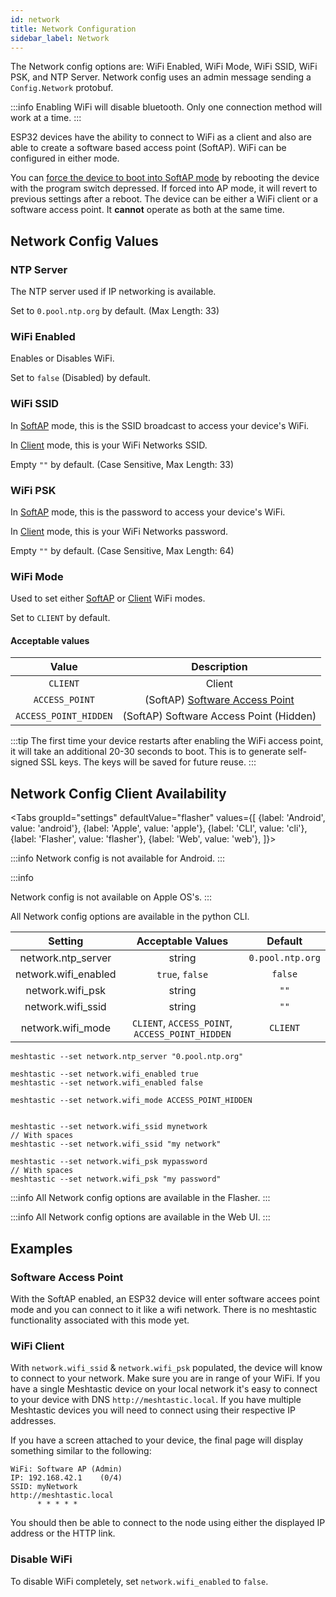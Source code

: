 ```yaml
---
id: network
title: Network Configuration
sidebar_label: Network
---
```



The Network config options are: WiFi Enabled, WiFi Mode, WiFi SSID, WiFi PSK, and NTP Server. Network config uses an admin message sending a `Config.Network` protobuf.

:::info
Enabling WiFi will disable bluetooth. Only one connection method will work at a time.
:::

ESP32 devices have the ability to connect to WiFi as a client and also are able to create a software based access point (SoftAP). WiFi can be configured in either mode.

You can [force the device to boot into SoftAP mode](#software-access-point) by rebooting the device with the program switch depressed. If forced into AP mode, it will revert to previous settings after a reboot. The device can be either a WiFi client or a software access point. It **cannot** operate as both at the same time.


## Network Config Values

### NTP Server

The NTP server used if IP networking is available.

Set to `0.pool.ntp.org` by default. (Max Length: 33)

### WiFi Enabled

Enables or Disables WiFi.

Set to `false` (Disabled) by default.

### WiFi SSID

In [SoftAP](#software-access-point) mode, this is the SSID broadcast to access your device's WiFi. 

In [Client](#wifi-client) mode, this is your WiFi Networks SSID.

Empty `""` by default. (Case Sensitive, Max Length: 33)

### WiFi PSK

In [SoftAP](#software-access-point) mode, this is the password to access your device's WiFi.

In [Client](#wifi-client) mode, this is your WiFi Networks password.

Empty `""` by default. (Case Sensitive, Max Length: 64)

### WiFi Mode

Used to set either [SoftAP](#software-access-point) or [Client](#wifi-client) WiFi modes.

Set to `CLIENT` by default.

#### Acceptable values

|   Value   |     Description              |
| :-------: | :--------------------------: |
|  `CLIENT`   | Client |
| `ACCESS_POINT` | (SoftAP) [Software Access Point](#software-access-point) |
| `ACCESS_POINT_HIDDEN` | (SoftAP) Software Access Point (Hidden) |

:::tip
The first time your device restarts after enabling the WiFi access point, it will take an additional 20-30 seconds to boot. This is to generate self-signed SSL keys. The keys will be saved for future reuse.
:::

## Network Config Client Availability

<Tabs
groupId="settings"
defaultValue="flasher"
values={[
{label: 'Android', value: 'android'},
{label: 'Apple', value: 'apple'},
{label: 'CLI', value: 'cli'},
{label: 'Flasher', value: 'flasher'},
{label: 'Web', value: 'web'},
]}>

<TabItem value="android">

:::info
Network config is not available for Android.
:::

</TabItem>

<TabItem value="apple">

:::info

Network config is not available on Apple OS's.
:::

</TabItem>

<TabItem value="cli">

All Network config options are available in the python CLI.

|    Setting    | Acceptable Values | Default |
| :-----------: | :---------------: | :-----: |
| network.ntp_server    |      string       | `0.pool.ntp.org` |
| network.wifi_enabled  |  `true`, `false`  | `false`          |
| network.wifi_psk      |      string       |  `""`            |
| network.wifi_ssid     |      string       |  `""`            |
| network.wifi_mode     |  `CLIENT`, `ACCESS_POINT`, `ACCESS_POINT_HIDDEN`  | `CLIENT` |

```shell title="Set NTP Server"
meshtastic --set network.ntp_server "0.pool.ntp.org"
```

```shell title="Enable / Disable WiFi"
meshtastic --set network.wifi_enabled true
meshtastic --set network.wifi_enabled false
```

```shell title="Make Access Point Hidden"
meshtastic --set network.wifi_mode ACCESS_POINT_HIDDEN
```

```shell title="Set WiFi SSID"

meshtastic --set network.wifi_ssid mynetwork
// With spaces
meshtastic --set network.wifi_ssid "my network"
```

```shell title="Set WiFi password"
meshtastic --set network.wifi_psk mypassword
// With spaces
meshtastic --set network.wifi_psk "my password"
```

</TabItem>

<TabItem value="flasher">

:::info
All Network config options are available in the Flasher.
:::

</TabItem>

<TabItem value="web">

:::info
All Network config options are available in the Web UI.
:::
    
</TabItem>

</Tabs>

## Examples

### Software Access Point

With the SoftAP enabled, an ESP32 device will enter software accees point mode and you can connect to it like a wifi network. There is no meshtastic functionality associated with this mode yet.

### WiFi Client

With `network.wifi_ssid` & `network.wifi_psk` populated, the device will know to connect to your network. Make sure you are in range of your WiFi. If you have a single Meshtastic device on your local network it's easy to connect to your device with DNS `http://meshtastic.local`. If you have multiple Meshtastic devices you will need to connect using their respective IP addresses.

If you have a screen attached to your device, the final page will display something similar to the following:

```
WiFi: Software AP (Admin)
IP: 192.168.42.1    (0/4)
SSID: myNetwork
http://meshtastic.local
      * * * * *
```

You should then be able to connect to the node using either the displayed IP address or the HTTP link.

### Disable WiFi

To disable WiFi completely, set `network.wifi_enabled` to `false`.